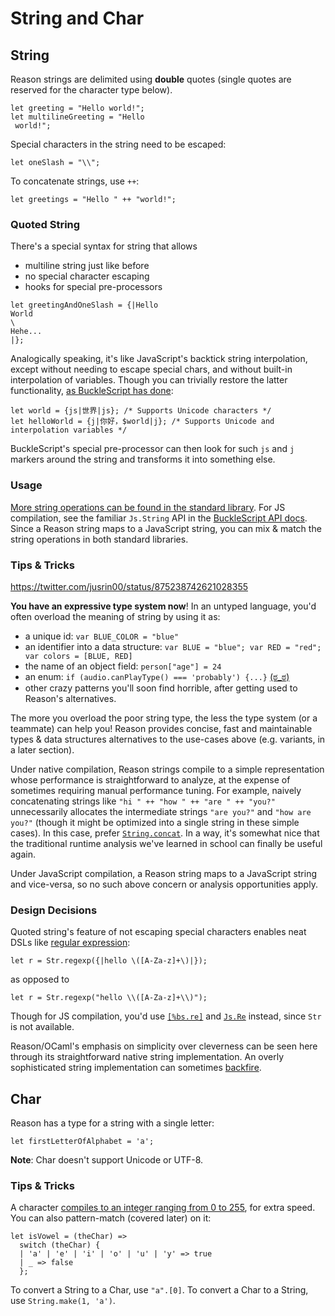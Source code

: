 
# String and Char

## String

Reason strings are delimited using **double** quotes (single quotes are reserved for the character type below).

```reason
let greeting = "Hello world!";
let multilineGreeting = "Hello
 world!";
```

Special characters in the string need to be escaped:

```reason
let oneSlash = "\\";
```

To concatenate strings, use `++`:

```reason
let greetings = "Hello " ++ "world!";
```

### Quoted String

There's a special syntax for string that allows

- multiline string just like before
- no special character escaping
- hooks for special pre-processors

```reason
let greetingAndOneSlash = {|Hello
World
\
Hehe...
|};
```

Analogically speaking, it's like JavaScript's backtick string interpolation, except without needing to escape special chars, and without built-in interpolation of variables. Though you can trivially restore the latter functionality, [as BuckleScript has done](https://bucklescript.github.io/docs/en/common-data-types.html#interpolation):

```reason
let world = {js|世界|js}; /* Supports Unicode characters */
let helloWorld = {j|你好，$world|j}; /* Supports Unicode and interpolation variables */
```

BuckleScript's special pre-processor can then look for such `js` and `j` markers around the string and transforms it into something else.

### Usage

[More string operations can be found in the standard library](//reasonml.github.io/api/String.html). For JS compilation, see the familiar `Js.String` API in the [BuckleScript API docs](http://bucklescript.github.io/bucklescript/api/Js.String.html). Since a Reason string maps to a JavaScript string, you can mix & match the string operations in both standard libraries.

### Tips & Tricks

https://twitter.com/jusrin00/status/875238742621028355

**You have an expressive type system now**! In an untyped language, you'd often overload the meaning of string by using it as:

- a unique id: `var BLUE_COLOR = "blue"`
- an identifier into a data structure: `var BLUE = "blue"; var RED = "red"; var colors = [BLUE, RED]`
- the name of an object field: `person["age"] = 24`
- an enum: `if (audio.canPlayType() === 'probably') {...}` [(ಠ_ಠ)](https://developer.mozilla.org/en-US/docs/Web/API/HTMLMediaElement/canPlayType#Return_value)
- other crazy patterns you'll soon find horrible, after getting used to Reason's alternatives.

The more you overload the poor string type, the less the type system (or a teammate) can help you! Reason provides concise, fast and maintainable types & data structures alternatives to the use-cases above (e.g. variants, in a later section).

Under native compilation, Reason strings compile to a simple representation whose performance is straightforward to analyze, at the expense of sometimes requiring manual performance tuning. For example, naively concatenating strings like `"hi " ++ "how " ++ "are " ++ "you?"` unnecessarily allocates the intermediate strings `"are you?"` and `"how are you?"` (though it might be optimized into a single string in these simple cases). In this case, prefer [`String.concat`](//reasonml.github.io/api/String.html). In a way, it's somewhat nice that the traditional runtime analysis we've learned in school can finally be useful again.

Under JavaScript compilation, a Reason string maps to a JavaScript string and vice-versa, so no such above concern or analysis opportunities apply.

### Design Decisions

Quoted string's feature of not escaping special characters enables neat DSLs like [regular expression](//reasonml.github.io/api/Str.html):

```reason
let r = Str.regexp({|hello \([A-Za-z]+\)|});
```

as opposed to

```reason
let r = Str.regexp("hello \\([A-Za-z]+\\)");
```

Though for JS compilation, you'd use [`[%bs.re]`](https://bucklescript.github.io/docs/en/regular-expression.html) and [`Js.Re`](https://bucklescript.github.io/bucklescript/api/Js.Re.html) instead, since `Str` is not available.

Reason/OCaml's emphasis on simplicity over cleverness can be seen here through its straightforward native string implementation. An overly sophisticated string implementation can sometimes [backfire](http://mrale.ph/blog/2016/11/23/making-less-dart-faster.html).

## Char

Reason has a type for a string with a single letter:

```reason
let firstLetterOfAlphabet = 'a';
```

**Note**: Char doesn't support Unicode or UTF-8.

### Tips & Tricks

A character [compiles to an integer ranging from 0 to 255](//reasonml.github.io/try.html?reason=DYUwLgBAhhC8EHIoKA), for extra speed. You can also pattern-match (covered later) on it:

```reason
let isVowel = (theChar) =>
  switch (theChar) {
  | 'a' | 'e' | 'i' | 'o' | 'u' | 'y' => true
  | _ => false
  };
```

To convert a String to a Char, use `"a".[0]`. To convert a Char to a String, use `String.make(1, 'a')`.

